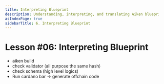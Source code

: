 ```yaml
---
title: Interpreting Blueprint
description: Understanding, interpreting, and translating Aiken blueprint into offchain code.
asIndexPage: true
sidebarTitle: 6. Interpreting Blueprint
---
```


# Lesson #06: Interpreting Blueprint

- aiken build
- check validator (all purpose the same hash)
- check schema (high level logics)
- Run cardano bar -> generate offchain code
